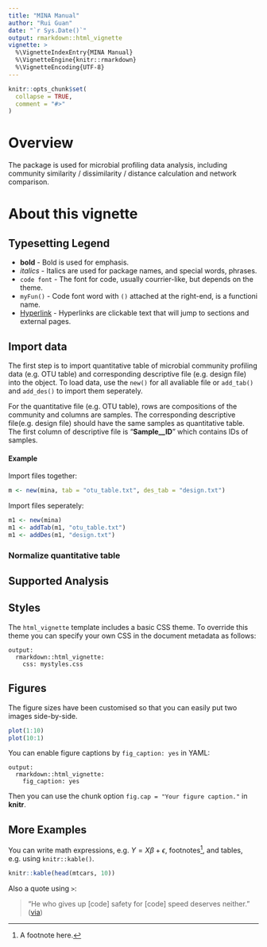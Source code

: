 ```yaml
---
title: "MINA Manual"
author: "Rui Guan"
date: "`r Sys.Date()`"
output: rmarkdown::html_vignette
vignette: >
  %\VignetteIndexEntry{MINA Manual}
  %\VignetteEngine{knitr::rmarkdown}
  %\VignetteEncoding{UTF-8}
---
```


```r
knitr::opts_chunk$set(
  collapse = TRUE,
  comment = "#>"
)
```
# Overview

The package is used for microbial profiling data analysis, including community
similarity / dissimilarity / distance calculation and network comparison.

# About this vignette

## Typesetting Legend <a id="sec:typeset-legend"></a>

- **bold** - Bold is used for emphasis.
- *italics* - Italics are used for package names, and special words, phrases.
- `code font` - The font for code, usually courrier-like, but depends on the
  theme.
- `myFun()` - Code font word with `()` attached at the right-end, is a functioni
  name.
- [Hyperlink](#sec:typeset-legend) - Hyperlinks are
clickable text that will jump to sections and external pages.

## Import data

The first step is to import quantitative table of microbial community profiling
data (e.g. OTU table) and corresponding descriptive file (e.g. design file) into
the object.
To load data, use the `new()` for all avaliable file or `add_tab()` and
`add_des()` to import them seperately.

For the quantitative file (e.g. OTU table), rows are compositions of the
community and columns are samples. The corresponding descriptive file(e.g.
design file) should
have the same samples as quantitative table. The first column of descriptive
file is "**Sample_\_ID**" which contains IDs of samples.

#### Example

Import files together:

```r
m <- new(mina, tab = "otu_table.txt", des_tab = "design.txt")
```
Import files seperately:
```r
m1 <- new(mina)
m1 <- addTab(m1, "otu_table.txt")
m1 <- addDes(m1, "design.txt")
```
### Normalize quantitative table


## Supported Analysis


## Styles

The `html_vignette` template includes a basic CSS theme. To override this theme you can specify your own CSS in the document metadata as follows:

    output: 
      rmarkdown::html_vignette:
        css: mystyles.css

## Figures

The figure sizes have been customised so that you can easily put two images side-by-side. 

```r
plot(1:10)
plot(10:1)
```

You can enable figure captions by `fig_caption: yes` in YAML:

    output:
      rmarkdown::html_vignette:
        fig_caption: yes

Then you can use the chunk option `fig.cap = "Your figure caption."` in **knitr**.

## More Examples

You can write math expressions, e.g. $Y = X\beta + \epsilon$, footnotes^[A footnote here.], and tables, e.g. using `knitr::kable()`.

```r
knitr::kable(head(mtcars, 10))
```

Also a quote using `>`:

> "He who gives up [code] safety for [code] speed deserves neither."
([via](https://twitter.com/hadleywickham/status/504368538874703872))
